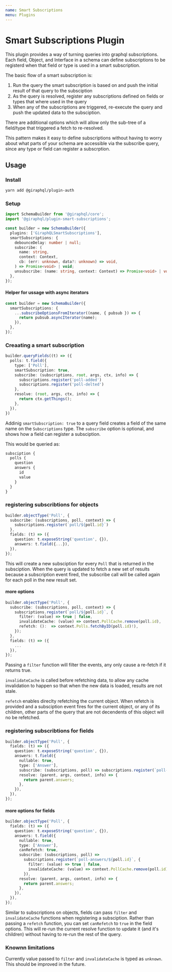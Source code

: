 ```yaml
---
name: Smart Subscriptions
menu: Plugins
---
```


# Smart Subscriptions Plugin

This plugin provides a way of turning queries into graphql subscriptions. Each field, Object, and
Interface in a schema can define subscriptions to be registerd when that field or type is used in a
smart subscription.

The basic flow of a smart subscription is:

1. Run the query the smart subscription is based on and push the initial result of that query to the
   subsciption
1. As the query is resolved, register any subscriptions defined on fields or types that where used
   in the query
1. When any of the subscriptions are triggered, re-execute the query and push the updated data to
   the subsciption.

There are additional options which will allow only the sub-tree of a field/type that triggered a
fetch to re-resolved.

This pattern makes it easy to define subscriptions without having to worry about what parts of your
schema are accessible via the subscribe query, since any type or field can register a subscrption.

## Usage

### Install

```bash
yarn add @giraphql/plugin-auth
```

### Setup

```typescript
import SchemaBuilder from '@giraphql/core';
import '@giraphql/plugin-smart-subscriptions';

const builder = new SchemaBuilder({
  plugins: ['GiraphQLSmartSubscriptions'],
  smartSubscriptions: {
    debounceDelay: number | null;
    subscribe: (
      name: string,
      context: Context,
      cb: (err: unknown, data?: unknown) => void,
    ) => Promise<void> | void;
    unsubscribe: (name: string, context: Context) => Promise<void> | void;
  },
});
```

#### Helper for ussage with async iterators

```typescript
const builder = new SchemaBuilder({
  smartSubscriptions: {
    ...subscribeOptionsFromIterator((name, { pubsub }) => {
      return pubsub.asyncIterator(name);
    }),
  },
});
```

### Creaating a smart subscription

```typescript
builder.queryFields((t) => ({
  polls: t.field({
    type: ['Poll'],
    smartSubscription: true,
    subscribe: (subscriptions, root, args, ctx, info) => {
      subscriptions.register('poll-added')
      subscriptions.register('poll-delted')
    },
    resolve: (root, args, ctx, info) => {
      return ctx.getThings();
    },
  }),
})
```

Addinig `smartSubscription: true` to a query field creates a field of the same name on the
`Subscriptions` type. The `subscribe` option is optional, and shows how a field can register a
subsciption.

This would be queried as:

```graphql
subsciption {
  polls {
    question
    answers {
      id
      value
    }
  }
}
```

### registering subscribtions for objects

```typescript
builder.objectType('Poll', {
  subscribe: (subscriptions, poll, context) => {
    subscriptions.register(`poll/${poll.id}`)
  },
  fields: (t) => ({
    question: t.exposeString('question', {}),
    answers: t.field({...}),
  }),
});
```

This will create a new subsciption for every `Poll` that is returned in the subsciption. When the
query is updated to fetch a new set of results because a subscription event fired, the subscribe
call will be called again for each poll in the new result set.

#### more options

```typescript
builder.objectType('Poll', {
  subscribe: (subscriptions, poll, context) => {
    subscriptions.register(`poll/${poll.id}`, {
      filter: (value) => true | false,
      invalidateCache: (value) => context.PollCache.remove(poll.id),
      refetch: ():  => context.Polls.fetchByID(poll.id)!),
    });
  },
  fields: (t) => ({
    ...
  }),
});
```

Passing a `filter` function will filter the events, any only cause a re-fetch if it returns true.

`invalidateCache` is called before refetching data, to allow any cache invalidation to happen so
that when the new data is loaded, results are not stale.

`refetch` enables direclty refetching the current object. When refetch is provided and a subsciption
event fires for the current object, or any of its children, other parts of the query that are not
decendents of this object will no be refetched.

### registering subscribtions for fields

```typescript
builder.objectType('Poll', {
  fields: (t) => ({
    question: t.exposeString('question', {}),
    answers: t.field({
      nullable: true,
      type: ['Answer'],
      subscribe: (subscriptions, poll) => subscriptions.register(`poll-answers/${poll.id}`),
      resolve: (parent, args, context, info) => {
        return parent.answers;
      },
    }),
  }),
});
```

#### more options for fields

```typescript
builder.objectType('Poll', {
  fields: (t) => ({
    question: t.exposeString('question', {}),
    answers: t.field({
      nullable: true,
      type: ['Answer'],
      canRefetch: true,
      subscribe: (subscriptions, poll) =>
        subscriptions.register(`poll-answers/${poll.id}`, {
          filter: (value) => true | false,
          invalidateCache: (value) => context.PollCache.remove(poll.id),
        }),
      resolve: (parent, args, context, info) => {
        return parent.answers;
      },
    }),
  }),
});
```

Similar to subscriptions on objects, fields can pass `filter` and `invalidateCache` functions when
registering a subsciption. Rather than passing a `refetch` function, you can set `canRefetch` to
`true` in the field options. This will re-run the current resolve function to update it (and it's
children) without having to re-run the rest of the query.

### Knownn limitations

Currently value passed to `filter` and `invalidateCache` is typed as `unknown`. This should be
improved in the future.
